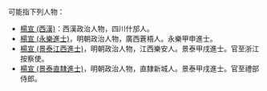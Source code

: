 '''{{PAGENAME}}'''可能指下列人物：
*[[楊宣_(西漢)|楊宣 (西漢)]]：西漢政治人物，四川什邡人。
*[[楊宣_(永樂進士)|楊宣 (永樂進士)]]，明朝政治人物，廣西蒼梧人。永樂甲申進士。
*[[楊宣_(景泰江西進士)|楊宣 (景泰江西進士)]]，明朝政治人物，江西樂安人。景泰甲戌進士。官至浙江按察使。
*[[楊宣_(景泰直隸進士)|楊宣 (景泰直隸進士)]]，明朝政治人物，直隸新城人。景泰甲戌進士。官至禮部侍郎。

{{消歧義|cat=二字楊姓人名消歧義|xuan}}